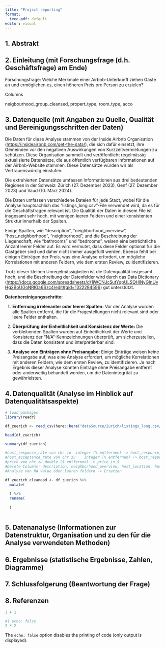 ```yaml
---
title: "Project reporting"
format:
  ieee-pdf: default
editor: visual
---
```


## 1. Abstrakt

## 2. Einleitung (mit Forschungsfrage (d.h. Geschäftsfrage) am Ende)

Forschungsfrage: Welche Merkmale einer Airbnb-Unterkunft ziehen Gäste an und ermöglichen es, einen höheren Preis pro Person zu erzielen?

Columns

neigbourhood_group_cleansed, propert_type, room_type, acco

## 3. Datenquelle (mit Angaben zu Quelle, Qualität und Bereinigungsschritten der Daten)

Die Daten für diese Analyse stammen von der Inside Airbnb Organisation (<https://insideairbnb.com/get-the-data/>), die sich dafür einsetzt, ihre Gemeinden vor den negativen Auswirkungen von Kurzzeitvermietungen zu schützen. Diese Organisation sammelt und veröffentlicht regelmässig aktualisierte Datensätze, die aus öffentlich verfügbaren Informationen auf der Airbnb-Website stammen. Diese Datensätze würden wir als Vertrauenswürdig einstufen.

Die extrahierten Datensätze umfassen Informationen aus drei bedeutenden Regionen in der Schweiz: Zürich (27. Dezember 2023), Genf (27. Dezember 2023) und Vaud (10. März 2024).

Die Daten umfassen verschiedene Dateien für jede Stadt, wobei für die Analyse hauptsächlich das "listings_long.csv"-File verwendet wird, da es für die Geschäftsfragen relevant ist. Die Qualität der Daten in diesem File ist insgesamt sehr hoch, mit wenigen leeren Feldern und einer konsistenten Struktur innerhalb der Spalten.

Einige Spalten, wie "description", "neighborhood_overview", "host_neighborhood", "neighborhood", und die Beschreibung der Liegenschaft, wie "bathrooms" und "bedrooms", weisen eine beträchtliche Anzahl leerer Felder auf. Es wird vermutet, dass diese Felder optional für die Gastgeber sind und daher nicht immer ausgefüllt werden. Ebenso fehlt bei einigen Einträgen der Preis, was eine Analyse erfordert, um mögliche Korrelationen mit anderen Feldern, wie dem ersten Review, zu identifizieren.

Trotz dieser kleinen Unregelmässigkeiten ist die Datenqualität insgesamt hoch, und die Beschreibung der Datenfelder wird durch das Data Dictionary (<https://docs.google.com/spreadsheets/d/1iWCNJcSutYqpULSQHlNyGInUvHg2BoUGoNRIGa6Szc4/edit#gid=1322284596>) gut unterstützt.

**Datenbereinigungsschritte:**

1.  **Entfernung irrelevanter oder leerer Spalten:** Vor der Analyse wurden alle Spalten entfernt, die für die Fragestellungen nicht relevant sind oder leere Felder enthalten.

2.  **Überprüfung der Einheitlichkeit und Konsistenz der Werte:** Die verbleibenden Spalten wurden auf Einheitlichkeit der Werte und Konsistenz der "N/A"-Kennzeichnungen überprüft, um sicherzustellen, dass die Daten konsistent und interpretierbar sind.

3.  **Analyse von Einträgen ohne Preisangabe:** Einige Einträge weisen keine Preisangabe auf, was eine Analyse erfordert, um mögliche Korrelationen mit anderen Feldern, wie dem ersten Review, zu identifizieren. Je nach Ergebnis dieser Analyse könnten Einträge ohne Preisangabe entfernt oder anderweitig behandelt werden, um die Datenintegrität zu gewährleisten.

## 4. Datenqualität (Analyse im Hinblick auf Datenqualitätsaspekte)

```r
# load packages
library(readr)
```

```r
df_zuerich <- read_csv(here::here("dataSource/Zurich/listings_long.csv/listings.csv"), show_col_types = FALSE)
```

```r
head(df_zuerich)
```

```r
summary(df_zuerich)
```

```r
#host_response_rate von chr zu 	integer (% entfernen) -> host_response_rate_in_%
#host_acceptance_rate von chr zu 	integer (% entfernen) -> host_response_rate_in_%
#price von chr zu double ($ entfernen) -> price_in_$
#Delete Columns: description, neighborhood_overview, host_location, host_about, host_neighbourhood, host_verifications, neighbourhood, neighbourhood_cleansed, bathrooms, bedrooms, amenities
#Analyse von NA Value oder leeren feldern -> Ersetzen

df_zuerich_cleanead <- df_zuerich %>% 
  mutate(
    
  ) %>% 
  rename(
  
  )
  
```

## 5. Datenanalyse (Informationen zur Datenstruktur, Organisation und zu den für die Analyse verwendeten Methoden)

## 6. Ergebnisse (statistische Ergebnisse, Zahlen, Diagramme)

## 7. Schlussfolgerung (Beantwortung der Frage)

## 8. Referenzen

```r
1 + 1
```

```r
#| echo: false
2 * 2
```

The `echo: false` option disables the printing of code (only output is displayed).
